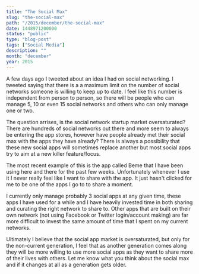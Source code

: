```yaml
---
title: "The Social Max"
slug: "the-social-max"
path: "/2015/december/the-social-max"
date: 1448971200000
status: "public"
type: "blog-post"
tags: ["Social Media"]
description: ""
month: "december"
year: 2015
---
```




A few days ago I tweeted about an idea I had on social networking. I tweeted
saying that there is a a maximum limit on the number of social networks someone
is willing to keep up to date. I feel like this number is independent from
person to person, so there will be people who can manage 5, 10 or even 15 social
networks and others who can only manage one or two.

The question arrises, is the social network startup market oversaturated? There
are hundreds of social networks out there and more seem to always be entering
the app stores, however have people already met their social max with the apps
they have already? There is always a possibility that these new social apps will
sometimes replace another but most social apps try to aim at a new killer
feature/focus.

The most recent example of this is the app called Beme that I have been using
here and there for the past few weeks. Unfortunately whenever I use it I never
really feel like I want to share with the app. It just hasn't clicked for me to
be one of the apps I go to to share a moment.

I currently only manage probably 3 social apps at any given time, these apps I
have used for a while and I have heavily invested time in both sharing and
curating the right network to share to. Other apps that are built on their own
network (not using Facebook or Twitter login/account making) are far more
difficult to invest the same amount of time that I spent on my current networks.

Ultimately I believe that the social app market is oversaturated, but only for
the non-current generation, I feel that as another generation comes along they
will be more willing to use more social apps as they want to share more of their
lives with others. Let me know what you think about the social max and if it
changes at all as a generation gets older.

